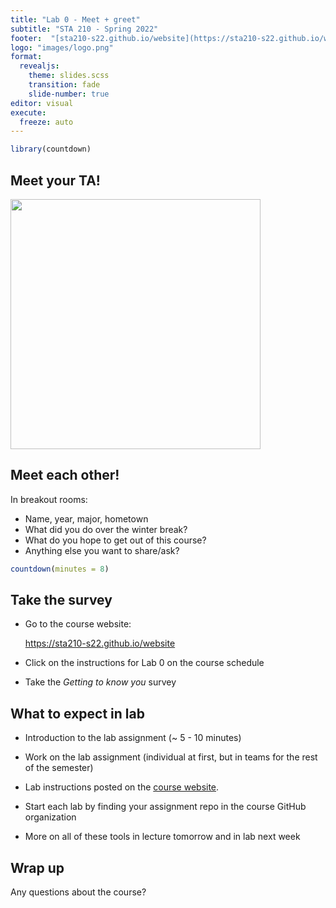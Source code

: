 ```yaml
---
title: "Lab 0 - Meet + greet"
subtitle: "STA 210 - Spring 2022"
footer:  "[sta210-s22.github.io/website](https://sta210-s22.github.io/website/)"
logo: "images/logo.png"
format: 
  revealjs: 
    theme: slides.scss
    transition: fade
    slide-number: true
editor: visual
execute:
  freeze: auto
---
```


```r
library(countdown)
```

## Meet your TA!

![](images/hello-sticker.jpeg){fig-alt="Red sticker with overlaid text \"Hello, my name is...\"" fig-align="center" width="400"}

## Meet each other!

In breakout rooms:

-   Name, year, major, hometown
-   What did you do over the winter break?
-   What do you hope to get out of this course?
-   Anything else you want to share/ask?

```r
countdown(minutes = 8)
```

## Take the survey

-   Go to the course website:

    [https://sta210-s22.github.io/website](sta210-s22.github.io/website)

-   Click on the instructions for Lab 0 on the course schedule

-   Take the *Getting to know you* survey

## **What to expect in lab**

-   Introduction to the lab assignment (\~ 5 - 10 minutes)

-   Work on the lab assignment (individual at first, but in teams for the rest of the semester)

-   Lab instructions posted on the [course website](https://sta210-s22.github.io/website/ "STA 210 Course website").

-   Start each lab by finding your assignment repo in the course GitHub organization

-   More on all of these tools in lecture tomorrow and in lab next week

## Wrap up

Any questions about the course?
